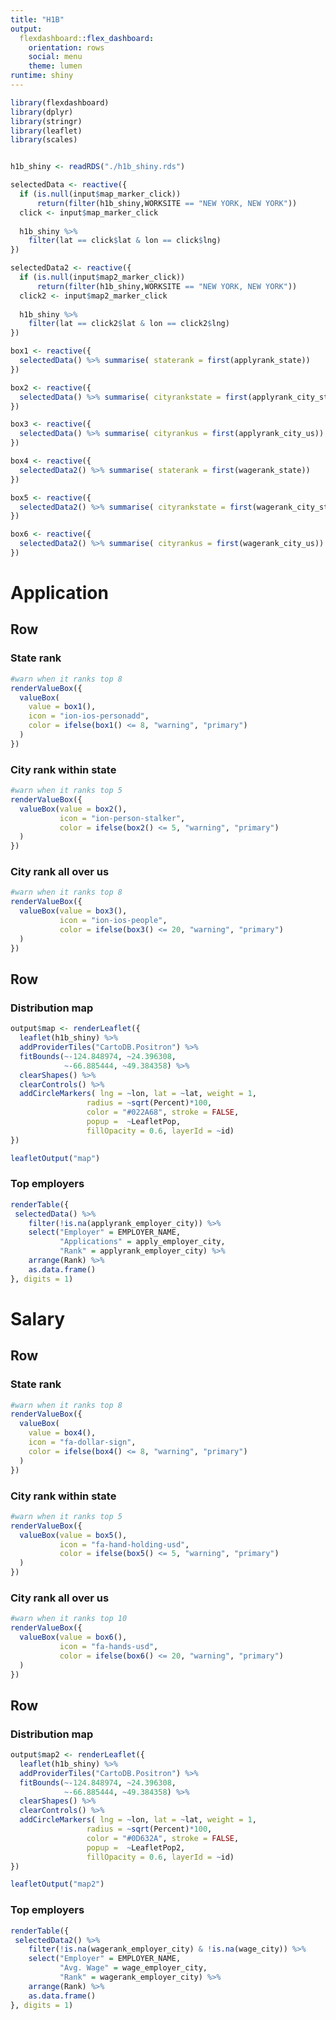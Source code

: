```yaml
---
title: "H1B"
output: 
  flexdashboard::flex_dashboard:
    orientation: rows
    social: menu
    theme: lumen
runtime: shiny
---
```

```r
library(flexdashboard)
library(dplyr)
library(stringr)
library(leaflet)
library(scales)


h1b_shiny <- readRDS("./h1b_shiny.rds")
```
```r
selectedData <- reactive({
  if (is.null(input$map_marker_click))
      return(filter(h1b_shiny,WORKSITE == "NEW YORK, NEW YORK"))
  click <- input$map_marker_click
  
  h1b_shiny %>%
    filter(lat == click$lat & lon == click$lng)
})
```
```r
selectedData2 <- reactive({
  if (is.null(input$map2_marker_click))
      return(filter(h1b_shiny,WORKSITE == "NEW YORK, NEW YORK"))
  click2 <- input$map2_marker_click
  
  h1b_shiny %>%
    filter(lat == click2$lat & lon == click2$lng)
})
```
```r
box1 <- reactive({
  selectedData() %>% summarise( staterank = first(applyrank_state))
})
```
```r
box2 <- reactive({
  selectedData() %>% summarise( cityrankstate = first(applyrank_city_state))
})
```
```r
box3 <- reactive({
  selectedData() %>% summarise( cityrankus = first(applyrank_city_us))
})
```
```r
box4 <- reactive({
  selectedData2() %>% summarise( staterank = first(wagerank_state))
})
```
```r
box5 <- reactive({
  selectedData2() %>% summarise( cityrankstate = first(wagerank_city_state))
})
```
```r
box6 <- reactive({
  selectedData2() %>% summarise( cityrankus = first(wagerank_city_us))
})
```


Application
=======================================================================
Row
-----------------------------------------------------------------------

### State rank {.value-box}

```r
#warn when it ranks top 8
renderValueBox({
  valueBox(
    value = box1(),
    icon = "ion-ios-personadd",
    color = ifelse(box1() <= 8, "warning", "primary")
  )
})
```

### City rank within state {.value-box}

```r
#warn when it ranks top 5
renderValueBox({
  valueBox(value = box2(),
           icon = "ion-person-stalker",
           color = ifelse(box2() <= 5, "warning", "primary")
  )
})
```

### City rank all over us {.value-box}

```r
#warn when it ranks top 8
renderValueBox({
  valueBox(value = box3(),
           icon = "ion-ios-people",
           color = ifelse(box3() <= 20, "warning", "primary")
  )
})
```

Row
-----------------------------------------------------------------------

### Distribution map {data-width=700}

```r
output$map <- renderLeaflet({ 
  leaflet(h1b_shiny) %>% 
  addProviderTiles("CartoDB.Positron") %>%
  fitBounds(~-124.848974, ~24.396308, 
            ~-66.885444, ~49.384358) %>%
  clearShapes() %>%
  clearControls() %>%
  addCircleMarkers( lng = ~lon, lat = ~lat, weight = 1,
                 radius = ~sqrt(Percent)*100, 
                 color = "#022A68", stroke = FALSE,
                 popup =  ~LeafletPop,
                 fillOpacity = 0.6, layerId = ~id)
})

leafletOutput("map")
```

### Top employers {data-width=340}

```r
renderTable({
 selectedData() %>%
    filter(!is.na(applyrank_employer_city)) %>%
    select("Employer" = EMPLOYER_NAME,
           "Applications" = apply_employer_city, 
           "Rank" = applyrank_employer_city) %>%
    arrange(Rank) %>%
    as.data.frame() 
}, digits = 1)
```


Salary
=======================================================================
Row
-----------------------------------------------------------------------

### State rank {.value-box}

```r
#warn when it ranks top 8
renderValueBox({
  valueBox(
    value = box4(),
    icon = "fa-dollar-sign",
    color = ifelse(box4() <= 8, "warning", "primary")
  )
})
```

### City rank within state {.value-box}

```r
#warn when it ranks top 5
renderValueBox({
  valueBox(value = box5(),
           icon = "fa-hand-holding-usd",
           color = ifelse(box5() <= 5, "warning", "primary")
  )
})
```

### City rank all over us {.value-box}

```r
#warn when it ranks top 10
renderValueBox({
  valueBox(value = box6(),
           icon = "fa-hands-usd",
           color = ifelse(box6() <= 20, "warning", "primary")
  )
})
```

Row
-----------------------------------------------------------------------

### Distribution map {data-width=700}

```r
output$map2 <- renderLeaflet({ 
  leaflet(h1b_shiny) %>% 
  addProviderTiles("CartoDB.Positron") %>%
  fitBounds(~-124.848974, ~24.396308, 
            ~-66.885444, ~49.384358) %>%
  clearShapes() %>%
  clearControls() %>%
  addCircleMarkers( lng = ~lon, lat = ~lat, weight = 1,
                 radius = ~sqrt(Percent)*100, 
                 color = "#0D632A", stroke = FALSE,
                 popup =  ~LeafletPop2,
                 fillOpacity = 0.6, layerId = ~id)
})

leafletOutput("map2")
```

### Top employers {data-width=340}

```r
renderTable({
 selectedData2() %>%
    filter(!is.na(wagerank_employer_city) & !is.na(wage_city)) %>%
    select("Employer" = EMPLOYER_NAME,
           "Avg. Wage" = wage_employer_city, 
           "Rank" = wagerank_employer_city) %>%
    arrange(Rank) %>%
    as.data.frame() 
}, digits = 1)
```